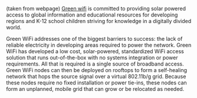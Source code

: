 {{stub}}

(taken from webpage) [http://www.green-wifi.org/ Green wifi] is committed to providing solar powered access to global information and educational resources for developing regions and K-12 school children striving for knowledge in a digitally divided world.

Green WiFi addresses one of the biggest barriers to success: the lack of reliable electricity in developing areas required to power the network. Green WiFi has developed a low cost, solar-powered, standardized WiFi access solution that runs out-of-the-box with no systems integration or power requirements. All that is required is a single source of broadband access. Green WiFi nodes can then be deployed on rooftops to form a self-healing network that hops the source signal over a virtual 802.11b/g grid. Because these nodes require no fixed installation or power tie-ins, these nodes can form an unplanned, mobile grid that can grow or be relocated as needed.